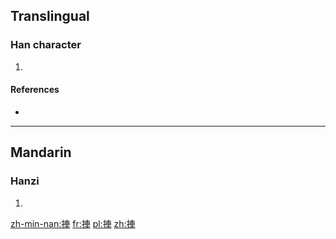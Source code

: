 ==Translingual==

===Han character===
{{Han char|rn=64|rad=手|as=07|sn=10|four=5500<sub>0</sub>|canj=手十田十 (QJWJ)}}

# {{defn|Han|sort=手07}}

====References====
* {{Han ref|kx=0434.180|dkj=12166|hdz=31878.040|uh=6359|ud=25433|bh=D1C3|bd=53699}}

----

==Mandarin==

===Hanzi===
{{cmn-hanzi|pin=[[yì]] ([[yi4]])|wg=i<sup>4</sup>}}

# {{defn|lang=cmn|sort=手07}}

[[zh-min-nan:捙]]
[[fr:捙]]
[[pl:捙]]
[[zh:捙]]